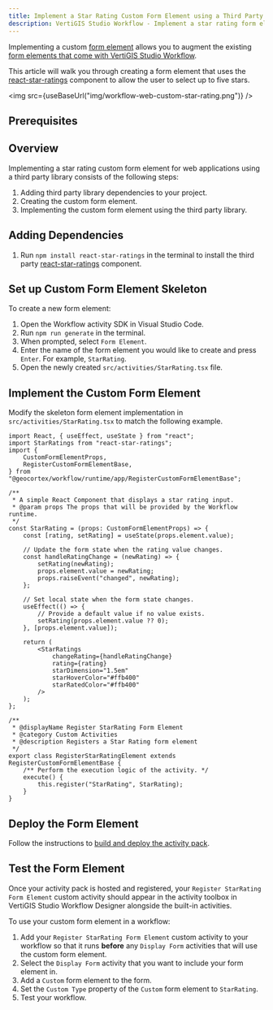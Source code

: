 ```yaml
---
title: Implement a Star Rating Custom Form Element using a Third Party Library
description: VertiGIS Studio Workflow - Implement a star rating form element for web applications using a third party library
---
```



Implementing a custom [form element](key-concepts.mdx#form-elements) allows you to augment the existing [form elements that come with VertiGIS Studio Workflow](https://docs.vertigisstudio.com/workflow/latest/help/Default.htm#wf5/help/form-elements/auto-complete.htm%3FTocPath%3DForms%7CForm%2520Element%2520Reference%7C_____0).

This article will walk you through creating a form element that uses the [react-star-ratings](https://github.com/ekeric13/react-star-ratings) component to allow the user to select up to five stars.

<img src={useBaseUrl("img/workflow-web-custom-star-rating.png")} />

## Prerequisites

<WebPrereqs />

## Overview

Implementing a star rating custom form element for web applications using a third party library consists of the following steps:

1. Adding third party library dependencies to your project.
1. Creating the custom form element.
1. Implementing the custom form element using the third party library.

## Adding Dependencies

1. Run `npm install react-star-ratings` in the terminal to install the third party [react-star-ratings](https://github.com/ekeric13/react-star-ratings) component.

## Set up Custom Form Element Skeleton

To create a new form element:

1. Open the Workflow activity SDK in Visual Studio Code.
1. Run `npm run generate` in the terminal.
1. When prompted, select `Form Element`.
1. Enter the name of the form element you would like to create and press `Enter`. For example, `StarRating`.
1. Open the newly created `src/activities/StarRating.tsx` file.

## Implement the Custom Form Element

Modify the skeleton form element implementation in `src/activities/StarRating.tsx` to match the following example.

```tsx title="src/activities/StarRating.tsx"
import React, { useEffect, useState } from "react";
import StarRatings from "react-star-ratings";
import {
    CustomFormElementProps,
    RegisterCustomFormElementBase,
} from "@geocortex/workflow/runtime/app/RegisterCustomFormElementBase";

/**
 * A simple React Component that displays a star rating input.
 * @param props The props that will be provided by the Workflow runtime.
 */
const StarRating = (props: CustomFormElementProps) => {
    const [rating, setRating] = useState(props.element.value);

    // Update the form state when the rating value changes.
    const handleRatingChange = (newRating) => {
        setRating(newRating);
        props.element.value = newRating;
        props.raiseEvent("changed", newRating);
    };

    // Set local state when the form state changes.
    useEffect(() => {
        // Provide a default value if no value exists.
        setRating(props.element.value ?? 0);
    }, [props.element.value]);

    return (
        <StarRatings
            changeRating={handleRatingChange}
            rating={rating}
            starDimension="1.5em"
            starHoverColor="#ffb400"
            starRatedColor="#ffb400"
        />
    );
};

/**
 * @displayName Register StarRating Form Element
 * @category Custom Activities
 * @description Registers a Star Rating form element
 */
export class RegisterStarRatingElement extends RegisterCustomFormElementBase {
    /** Perform the execution logic of the activity. */
    execute() {
        this.register("StarRating", StarRating);
    }
}
```

## Deploy the Form Element

Follow the instructions to [build and deploy the activity pack](sdk-web-overview.mdx#deployment).

## Test the Form Element

Once your activity pack is hosted and registered, your `Register StarRating Form Element` custom activity should appear in the activity toolbox in VertiGIS Studio Workflow Designer alongside the built-in activities.

To use your custom form element in a workflow:

1. Add your `Register StarRating Form Element` custom activity to your workflow so that it runs **before** any `Display Form` activities that will use the custom form element.
1. Select the `Display Form` activity that you want to include your form element in.
1. Add a `Custom` form element to the form.
1. Set the `Custom Type` property of the `Custom` form element to `StarRating`.
1. Test your workflow.
